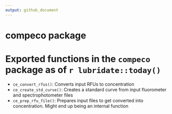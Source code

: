 ```yaml
---
output: github_document
---
```


# compeco package

# Exported functions in the `compeco` package as of `r lubridate::today()`

- `ce_convert_rfus()`: Converts input RFUs to concentration
- `ce_create_std_curve()`: Creates a standard curve from input fluorometer and spectrophotometer files
- `ce_prep_rfu_file()`: Prepares input files to get converted into concentration.  Might end up being an internal function